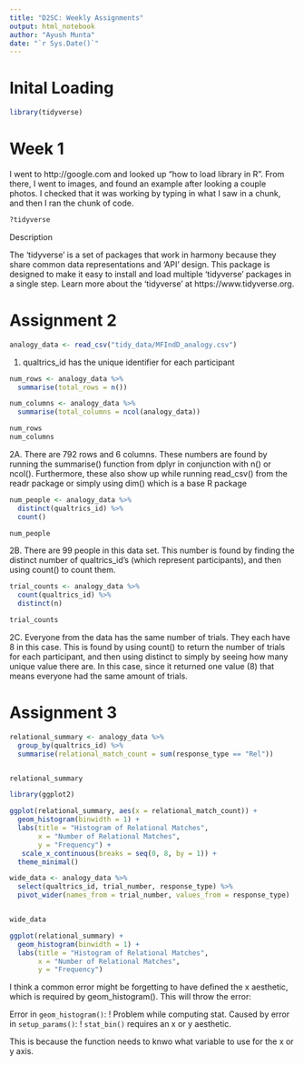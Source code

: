 ```yaml
---
title: "D2SC: Weekly Assignments"
output: html_notebook
author: "Ayush Munta"
date: "`r Sys.Date()`"  
---
```

# Inital Loading
```r
library(tidyverse)
```
# Week 1

I went to http://google.com and looked up "how to load library in R". From there, I went to images, and found an example after looking a couple photos. I checked that it was working by typing in what I saw in a chunk, and then I ran the chunk of code. 

```r
?tidyverse
```

Description

The 'tidyverse' is a set of packages that work in harmony because they share common data representations and 'API' design. This package is designed to make it easy to install and load multiple 'tidyverse' packages in a single step. Learn more about the 'tidyverse' at https://www.tidyverse.org.

# Assignment 2


```r
analogy_data <- read_csv("tidy_data/MFIndD_analogy.csv")

```
1. qualtrics_id has the unique identifier for each participant 

```r
num_rows <- analogy_data %>%
  summarise(total_rows = n())

num_columns <- analogy_data %>%
  summarise(total_columns = ncol(analogy_data))

num_rows
num_columns
```
2A. There are 792 rows and 6 columns. These numbers are found by running the summarise() function from dplyr in conjunction with n() or ncol(). Furthermore, these also show up while running read_csv() from the readr package or simply using dim() which is a base R package

```r
num_people <- analogy_data %>%
  distinct(qualtrics_id) %>%
  count()

num_people
```
2B. There are 99 people in this data set. This number is found by finding the distinct number of qualtrics_id's (which represent participants), and then using count() to count them.

```r
trial_counts <- analogy_data %>%
  count(qualtrics_id) %>%                    
  distinct(n)                           

trial_counts
```
2C. Everyone from the data has the same number of trials. They each have 8 in this case. This is found by using count() to return the number of trials for each participant, and then using distinct to simply by seeing how many unique value there are. In this case, since it returned one value (8) that means everyone had the same amount of trials.

# Assignment 3

```r
relational_summary <- analogy_data %>%
  group_by(qualtrics_id) %>%  
  summarise(relational_match_count = sum(response_type == "Rel"))  


relational_summary
```
```r
library(ggplot2)  
```

```r

ggplot(relational_summary, aes(x = relational_match_count)) +
  geom_histogram(binwidth = 1) +
  labs(title = "Histogram of Relational Matches",
       x = "Number of Relational Matches",
       y = "Frequency") +
   scale_x_continuous(breaks = seq(0, 8, by = 1)) +
  theme_minimal()
```
```r
wide_data <- analogy_data %>%
  select(qualtrics_id, trial_number, response_type) %>%  
  pivot_wider(names_from = trial_number, values_from = response_type)


wide_data

```
```r

ggplot(relational_summary) +
  geom_histogram(binwidth = 1) +
  labs(title = "Histogram of Relational Matches",
       x = "Number of Relational Matches",
       y = "Frequency")
```

I think a common error might be forgetting to have defined the x aesthetic, which is required by geom_histogram(). This will throw the error:

Error in `geom_histogram()`:
! Problem while computing stat.
Caused by error in `setup_params()`:
! `stat_bin()` requires an x or y aesthetic.

This is because the function needs to knwo what variable to use for the x or y axis.
